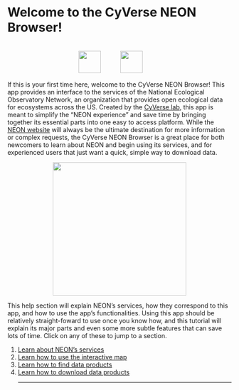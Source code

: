 # Welcome to the CyVerse NEON Browser!
<br>
<center> <img src='https://static.wixstatic.com/media/276a43_2533596ce91044bea0f1298563122fce~mv2.png/v1/fill/w_516,h_112,al_c,q_80,usm_0.66_1.00_0.01/276a43_2533596ce91044bea0f1298563122fce~mv2.webp' height='50'>
<img src='https://github.com/Danielslee51/NEON-Hosted-Browser/blob/master/Img/NEON_logo.png?raw=true' height='50' hspace='40'> </center>

If this is your first time here, welcome to the CyVerse NEON Browser! This app provides an interface to the services of the National Ecological Observatory Network, an organization that provides open ecological data for ecosystems across the US. Created by the <a href='https://www.cyverse.org/' target='_blank'>CyVerse lab</a>, this app is meant to simplify the "NEON experience" and save time by bringing together its essential parts into one easy to access platform. While the <a href='https://www.neonscience.org/' target='_blank'>NEON website</a> will always be the ultimate destination for more information or complex requests, the CyVerse NEON Browser is a great place for both newcomers to learn about NEON and begin using its services, and for experienced users that just want a quick, simple way to download data.

<center> <img src='https://github.com/Danielslee51/NEON-Hosted-Browser/blob/master/Img/demo_screen.png?raw=true' height='300'> </center>

This help section will explain NEON's services, how they correspond to this app, and how to use the app's functionalities. Using this app should be relatively straight-foward to use once you know how, and this tutorial will explain its major parts and even some more subtle features that can save lots of time. Click on any of these to jump to a section.

1. <a id='help_NEON' href='#' class='action-button'>Learn about NEON's services</a>
2. <a id='help_map' href='#' class='action-button'>Learn how to use the interactive map</a>
3. <a id='help_browse' href='#' class='action-button'>Learn how to find data products</a>
4. <a id='help_download' href='#' class='action-button'>Learn how to download data products</a>
<hr>
